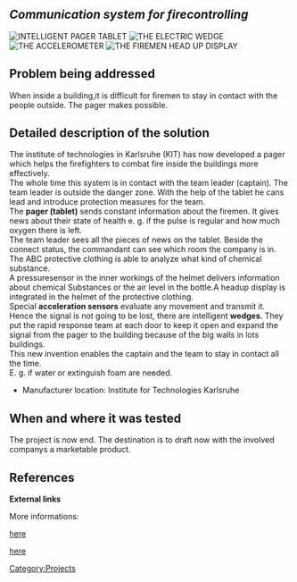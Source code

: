 == '''''Communication system for firecontrolling''''' ==

[[File:Intelligent-pager-communication.jpg|thumb|left|INTELLIGENT PAGER TABLET]]
[[File:The electric wedge.PNG|thumb|left|THE ELECTRIC WEDGE]]
[[File:Accelerometer.PNG|thumb|left|THE ACCELEROMETER]]
[[File:Fireman Headup Display.jpg|thumb|left|THE FIREMEN HEAD UP DISPLAY]]

== Problem being addressed ==


When inside a building,it is difficult for firemen to stay in contact with the people outside. The pager makes possible.

== Detailed description of the solution ==

The institute of technologies in Karlsruhe (KIT) has now developed a pager which helps the firefighters to combat fire inside the buildings more effectively.<br />
The whole time this system is  in contact with the team leader (captain). The team leader is outside the danger zone. With the help of the tablet he cans lead and introduce protection measures for the team. <br />
The '''pager (tablet)''' sends constant information about the firemen. It gives news about their state of health e. g. if the pulse is regular and how much oxygen there is left.<br />
The team leader sees all the pieces of news on the tablet. Beside the connect status, the commandant can see which room the company is in.<br />
The ABC protective clothing is able to analyze what kind of  chemical substance. <br />
A pressuresensor in the inner workings of the helmet delivers information about chemical Substances or the air level in the bottle.A headup display is integrated in the helmet of the protective clothing.<br />
Special '''acceleration sensors''' evaluate any movement and transmit it.<br />
Hence the signal is not going to be lost, there are intelligent '''wedges'''. They put the rapid response team at each door to keep it open and expand the signal from the pager to the building because of the big walls in lots buildings.<br />
This new invention enables the captain and the team to stay in contact all the time. <br />
E. g. if water or extinguish foam are needed.<br />

* Manufacturer location: Institute for Technologies Karlsruhe

== When and where it was tested ==


The project is now end. 
The destination is to draft now with the involved companys a marketable product.

== References ==


'''External links'''

More informations: 


[http://koordinator.wineme.fb5.uni-siegen.de/ here]

[http://www.paderborn.de/microsite/feuerwehr/spezialeinheiten/atemschutz/SE-Atemschutz-Telemetrie.php/ here]
{{stub}}

<!-- Don't change the next line unless you intend to change the categorization -->
<!-- Do add additional, appropriate categories.  See http://www.appropedia.org/Appropedia:CategoryTree for ideas. -->
[[Category:Projects]]